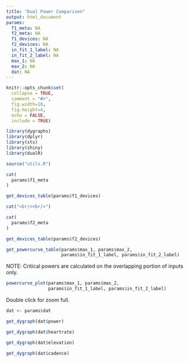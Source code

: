 ```yaml
---
title: "Dual Power Comparison"
output: html_document
params:
  f1_meta: NA
  f2_meta: NA
  f1_devices: NA
  f2_devices: NA
  in_fit_1_label: NA
  in_fit_2_label: NA
  max_1: NA
  max_2: NA
  dat: NA
---
```


```r
knitr::opts_chunk$set(
  collapse = TRUE,
  comment = "#>",
  fig.width=10,
  fig.height=4, 
  echo = FALSE, 
  include = TRUE)

library(dygraphs)
library(dplyr)
library(xts)
library(shiny)
library(dualR)

source("utils.R")
```

```r
cat(
  params$f1_meta  
)

get_devices_table(params$f1_devices)

cat("<br/><br/>")

cat(
  params$f2_meta
)

get_devices_table(params$f2_devices)
```

```r
get_powercurve_table(params$max_1, params$max_2, 
                     params$in_fit_1_label, params$in_fit_2_label)

```
NOTE: Critical powers are calculated on the overlapping portion of inputs only.  
```r
powercurve_plot(params$max_1, params$max_2, 
                params$in_fit_1_label, params$in_fit_2_label)
```

Double click for zoom full.
```r
dat <- params$dat

get_dygraph(dat$power)

get_dygraph(dat$heartrate)

get_dygraph(dat$elevation)

get_dygraph(dat$cadence)
```
